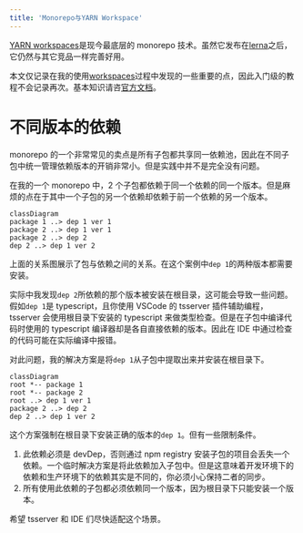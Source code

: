 ```yaml
---
title: 'Monorepo与YARN Workspace'
---
```


[YARN workspaces][workspace]是现今最底层的 monorepo 技术。虽然它发布在[lerna][lerna]之后，它仍然与其它竞品一样完善好用。

本文仅记录在我的使用[workspaces][workspace]过程中发现的一些重要的点，因此入门级的教程不会记录再次。基本知识请咨[官方文档][workspace]。

# 不同版本的依赖

monorepo 的一个非常常见的卖点是所有子包都共享同一依赖池，因此在不同子包中统一管理依赖版本的开销非常小。但是实践中并不是完全没有问题。

在我的一个 monorepo 中，2 个子包都依赖于同一个依赖的同一个版本。但是麻烦的点在于其中一个子包的另一个依赖却依赖于前一个依赖的另一个版本。

```mermaid
classDiagram
package 1 ..> dep 1 ver 1
package 2 ..> dep 1 ver 1
package 2 ..> dep 2
dep 2 ..> dep 1 ver 2
```

上面的关系图展示了包与依赖之间的关系。在这个案例中`dep 1`的两种版本都需要安装。

实际中我发现`dep 2`所依赖的那个版本被安装在根目录，这可能会导致一些问题。假如`dep 1`是 typescript，且你使用 VSCode 的 tsserver 插件辅助编程，tsserver 会使用根目录下安装的 typescript 来做类型检查。但是在子包中编译代码时使用的 typescript 编译器却是各自直接依赖的版本。因此在 IDE 中通过检查的代码可能在实际编译中报错。

对此问题，我的解决方案是将`dep 1`从子包中提取出来并安装在根目录下。

```mermaid
classDiagram
root *-- package 1
root *-- package 2
root ..> dep 1 ver 1
package 2 ..> dep 2
dep 2 ..> dep 1 ver 2
```

这个方案强制在根目录下安装正确的版本的`dep 1`。但有一些限制条件。

1. 此依赖必须是 devDep，否则通过 npm registry 安装子包的项目会丢失一个依赖。一个临时解决方案是将此依赖加入子包中。但是这意味着开发环境下的依赖和生产环境下的依赖其实是不同的，你必须小心保持二者的同步。
2. 所有使用此依赖的子包都必须依赖同一个版本，因为根目录下只能安装一个版本。

希望 tsserver 和 IDE 们尽快适配这个场景。

[workspace]: https://classic.yarnpkg.com/en/docs/workspaces/
[lerna]: https://github.com/lerna/lerna
